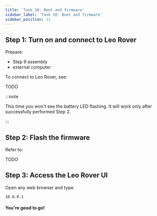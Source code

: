 ```yaml
---
title: 'Task 10: Boot and firmware'
sidebar_label: 'Task 10: Boot and firmware'
sidebar_position: 11
---
```



## Step 1: Turn on and connect to Leo Rover

Prepare:

- Step 9 assembly
- external computer

<ImageZoom
  loading="eager"
  src="/img/docs_images/leo-rover/manuals/boot-and-firmware/boot-and-firmware-1.webp"
  width="1200"
  height="802"
/>

To connect to Leo Rover, see:

TODO

:::note

This time you won't see the battery LED flashing. It will work only after successfully performed Step 2.

:::

## Step 2: Flash the firmware

Refer to:

TODO

## Step 3: Access the Leo Rover UI

Open any web browser and type:

```
10.0.0.1
```

<ImageZoom
  src="/img/leo-ui.jpg"
  width="1888"
  height="1080"
/>

#### You're good to go!
